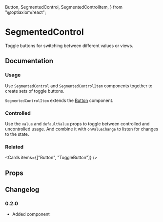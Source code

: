   Button,
  SegmentedControl,
  SegmentedControlItem,
} from "@optiaxiom/react";

# SegmentedControl

Toggle buttons for switching between different values or views.

## Documentation

### Usage

Use `SegmentedControl` and `SegmentedControlItem` components together to create sets of toggle buttons.

`SegmentedControlItem` extends the [Button](./button/) component.

<Demo component={Usage} />

### Controlled

Use the `value` and `defaultValue` props to toggle between controlled and uncontrolled usage. And combine it with `onValueChange` to listen for changes to the state.

<Demo component={ControlledUsage} />

### Related

<Cards items={["Button", "ToggleButton"]} />

## Props

<PropsTable component={SegmentedControl} />

<PropsTable component={SegmentedControlItem} />

## Changelog

### 0.2.0

- Added component
